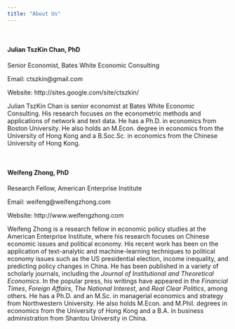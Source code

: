 ```yaml
---
title: "About Us"
---
```


&nbsp;

#### **Julian TszKin Chan, PhD**

Senior Economist, Bates White Economic Consulting

Email: ctszkin@gmail.com

Website: http://sites.google.com/site/ctszkin/

Julian TszKin Chan is senior economist at Bates White Economic Consulting. His research focuses on the econometric methods and applications of network and text data. He has a Ph.D. in economics from Boston University. He also holds an M.Econ. degree in economics from the University of Hong Kong and a B.Soc.Sc. in economics from the Chinese University of Hong Kong.

&nbsp;


#### **Weifeng Zhong, PhD**

Research Fellow, American Enterprise Institute

Email: weifeng@weifengzhong.com

Website: http://www.weifengzhong.com

Weifeng Zhong is a research fellow in economic policy studies at the American Enterprise Institute, where his research focuses on Chinese economic issues and political economy. His recent work has been on the application of text-analytic and machine-learning techniques to political economy issues such as the US presidential election, income inequality, and predicting policy changes in China. He has been published in a variety of scholarly journals, including the *Journal of Institutional and Theoretical Economics*. In the popular press, his writings have appeared in the *Financial Times*, *Foreign Affairs*, *The National Interest*, and *Real Clear Politics*, among others. He has a Ph.D. and an M.Sc. in managerial economics and strategy from Northwestern University. He also holds M.Econ. and M.Phil. degrees in economics from the University of Hong Kong and a B.A. in business administration from Shantou University in China.
